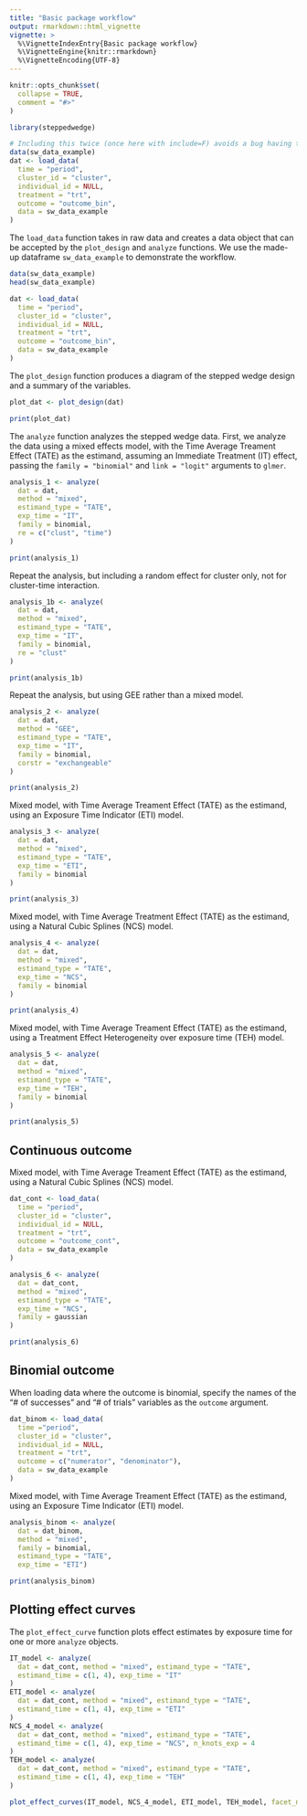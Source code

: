 ```yaml
---
title: "Basic package workflow"
output: rmarkdown::html_vignette
vignette: >
  %\VignetteIndexEntry{Basic package workflow}
  %\VignetteEngine{knitr::rmarkdown}
  %\VignetteEncoding{UTF-8}
---
```


```r
knitr::opts_chunk$set(
  collapse = TRUE,
  comment = "#>"
)
```

```r
library(steppedwedge)
```

```r
# Including this twice (once here with include=F) avoids a bug having to do with dplyr and pkgdown
data(sw_data_example)
dat <- load_data(
  time = "period",
  cluster_id = "cluster",
  individual_id = NULL,
  treatment = "trt",
  outcome = "outcome_bin",
  data = sw_data_example
)
```

The `load_data` function takes in raw data and creates a data object that can be accepted by the `plot_design` and `analyze` functions. We use the made-up dataframe `sw_data_example` to demonstrate the workflow.

```r
data(sw_data_example)
head(sw_data_example)

dat <- load_data(
  time = "period",
  cluster_id = "cluster",
  individual_id = NULL,
  treatment = "trt",
  outcome = "outcome_bin",
  data = sw_data_example
)
```


The `plot_design` function produces a diagram of the stepped wedge design and a summary of the variables.

```r
plot_dat <- plot_design(dat)

print(plot_dat)
```


The `analyze` function analyzes the stepped wedge data. First, we analyze the data using a mixed effects model, with the Time Average Treament Effect (TATE) as the estimand, assuming an Immediate Treatment (IT) effect, passing the `family = "binomial"` and `link = "logit"` arguments to `glmer`. 

```r
analysis_1 <- analyze(
  dat = dat,
  method = "mixed",
  estimand_type = "TATE", 
  exp_time = "IT",
  family = binomial,
  re = c("clust", "time")
)

print(analysis_1)
```

Repeat the analysis, but including a random effect for cluster only, not for cluster-time interaction.

```r
analysis_1b <- analyze(
  dat = dat,
  method = "mixed",
  estimand_type = "TATE", 
  exp_time = "IT",
  family = binomial,
  re = "clust"
)

print(analysis_1b)
```


Repeat the analysis, but using GEE rather than a mixed model.

```r
analysis_2 <- analyze(
  dat = dat,
  method = "GEE",
  estimand_type = "TATE", 
  exp_time = "IT",
  family = binomial,
  corstr = "exchangeable"
)

print(analysis_2)
```


Mixed model, with Time Average Treament Effect (TATE) as the estimand, using an Exposure Time Indicator (ETI) model.

```r
analysis_3 <- analyze(
  dat = dat,
  method = "mixed",
  estimand_type = "TATE", 
  exp_time = "ETI",
  family = binomial
)

print(analysis_3)
```


Mixed model, with Time Average Treatment Effect (TATE) as the estimand, using a Natural Cubic Splines (NCS) model.

```r
analysis_4 <- analyze(
  dat = dat,
  method = "mixed",
  estimand_type = "TATE", 
  exp_time = "NCS",
  family = binomial
)

print(analysis_4)
```


Mixed model, with Time Average Treament Effect (TATE) as the estimand, using a Treatment Effect Heterogeneity over exposure time (TEH) model.

```r
analysis_5 <- analyze(
  dat = dat,
  method = "mixed",
  estimand_type = "TATE", 
  exp_time = "TEH",
  family = binomial
)

print(analysis_5)
```

## Continuous outcome

Mixed model, with Time Average Treament Effect (TATE) as the estimand, using a Natural Cubic Splines (NCS) model.

```r

dat_cont <- load_data(
  time = "period",
  cluster_id = "cluster",
  individual_id = NULL,
  treatment = "trt",
  outcome = "outcome_cont",
  data = sw_data_example
)

analysis_6 <- analyze(
  dat = dat_cont,
  method = "mixed",
  estimand_type = "TATE", 
  exp_time = "NCS",
  family = gaussian
)

print(analysis_6)
```

## Binomial outcome

When loading data where the outcome is binomial, specify the names of the "# of successes" and "# of trials" variables as the `outcome` argument.

```r

dat_binom <- load_data(
  time ="period",
  cluster_id = "cluster",
  individual_id = NULL,
  treatment = "trt",
  outcome = c("numerator", "denominator"),
  data = sw_data_example
)

```


Mixed model, with Time Average Treament Effect (TATE) as the estimand, using an Exposure Time Indicator (ETI) model.

```r

analysis_binom <- analyze(
  dat = dat_binom,
  method = "mixed",
  family = binomial,
  estimand_type = "TATE", 
  exp_time = "ETI")

print(analysis_binom)

```


## Plotting effect curves

The `plot_effect_curve` function plots effect estimates by exposure time for one or more `analyze` objects. 

```r

IT_model <- analyze(
  dat = dat_cont, method = "mixed", estimand_type = "TATE",
  estimand_time = c(1, 4), exp_time = "IT"
)
ETI_model <- analyze(
  dat = dat_cont, method = "mixed", estimand_type = "TATE", 
  estimand_time = c(1, 4), exp_time = "ETI"
)
NCS_4_model <- analyze(
  dat = dat_cont, method = "mixed", estimand_type = "TATE",
  estimand_time = c(1, 4), exp_time = "NCS", n_knots_exp = 4
)
TEH_model <- analyze(
  dat = dat_cont, method = "mixed", estimand_type = "TATE",
  estimand_time = c(1, 4), exp_time = "TEH"
)

plot_effect_curves(IT_model, NCS_4_model, ETI_model, TEH_model, facet_nrow = 1)


```
